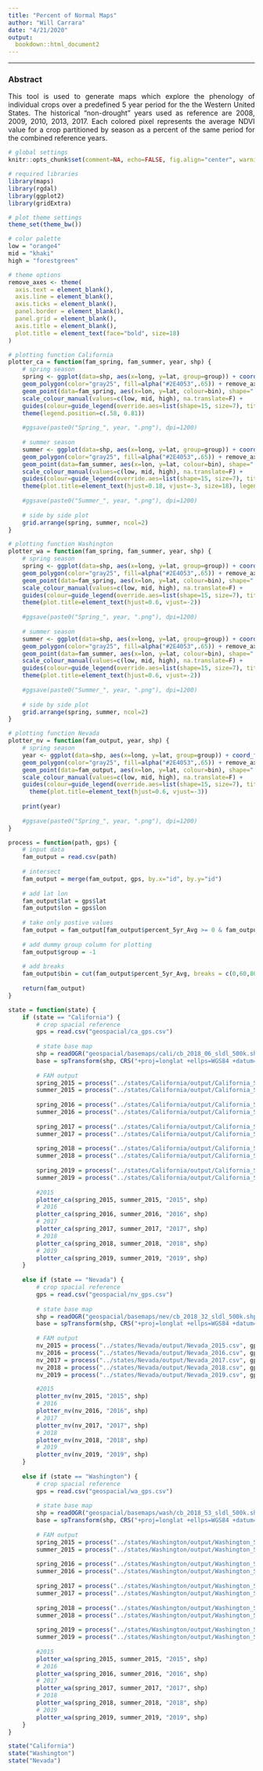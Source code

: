 ```yaml
---
title: "Percent of Normal Maps"
author: "Will Carrara"
date: "4/21/2020"
output: 
  bookdown::html_document2
---
```


<style>
.main-container {max-width: 1200px !important;}
  body {text-align: justify}
</style>

<script>
   $(document).ready(function() {
     $head = $('#header');
     $head.prepend('<img src=\"https://www.nasa.gov/sites/default/files/thumbnails/image/nasa-logo-web-rgb.png\" style=\"float: right;width: 200px;\"/>')});
</script>

***

### Abstract{-}

This tool is used to generate maps which explore the phenology of individual crops over a predefined 5 year period for the the Western United States. The historical “non-drought" years used as reference are 2008, 2009, 2010, 2013, 2017. Each colored pixel represents the average NDVI value for a crop partitioned by season as a percent of the same period for the combined reference years.

```r
# global settings 
knitr::opts_chunk$set(comment=NA, echo=FALSE, fig.align="center", warning=FALSE)

# required libraries 
library(maps)
library(rgdal)
library(ggplot2)
library(gridExtra)

# plot theme settings
theme_set(theme_bw())

# color palette
low = "orange4"
mid = "khaki"
high = "forestgreen"
```

```r
# theme options
remove_axes <- theme(
  axis.text = element_blank(),
  axis.line = element_blank(),
  axis.ticks = element_blank(),
  panel.border = element_blank(),
  panel.grid = element_blank(),
  axis.title = element_blank(),
  plot.title = element_text(face="bold", size=18)
)
```

```r
# plotting function California
plotter_ca = function(fam_spring, fam_summer, year, shp) {
    # spring season
    spring <- ggplot(data=shp, aes(x=long, y=lat, group=group)) + coord_fixed(1.33) + ggtitle(paste("Spring", year)) +
    geom_polygon(color="gray25", fill=alpha("#2E4053",.65)) + remove_axes + 
    geom_point(data=fam_spring, aes(x=lon, y=lat, colour=bin), shape=".", show.legend=TRUE) +
    scale_colour_manual(values=c(low, mid, high), na.translate=F) + 
    guides(colour=guide_legend(override.aes=list(shape=15, size=7), title="Percent Normal")) +
    theme(legend.position=c(.58, 0.81))
    
    #ggsave(paste0("Spring_", year, ".png"), dpi=1200)
    
    # summer season
    summer <- ggplot(data=shp, aes(x=long, y=lat, group=group)) + coord_fixed(1.33) + ggtitle(paste("Summer", year)) +
    geom_polygon(color="gray25", fill=alpha("#2E4053",.65)) + remove_axes + 
    geom_point(data=fam_summer, aes(x=lon, y=lat, colour=bin), shape=".", show.legend=TRUE) +
    scale_colour_manual(values=c(low, mid, high), na.translate=F) + 
    guides(colour=guide_legend(override.aes=list(shape=15, size=7), title="Percent Normal")) +
    theme(plot.title=element_text(hjust=0.18, vjust=-3, size=18), legend.position=c(.58, 0.81))
    
    #ggsave(paste0("Summer_", year, ".png"), dpi=1200)
  
    # side by side plot
    grid.arrange(spring, summer, ncol=2)
}

# plotting function Washington
plotter_wa = function(fam_spring, fam_summer, year, shp) {
    # spring season
    spring <- ggplot(data=shp, aes(x=long, y=lat, group=group)) + coord_fixed(1.33) + ggtitle(paste("Spring", year)) +
    geom_polygon(color="gray25", fill=alpha("#2E4053",.65)) + remove_axes + 
    geom_point(data=fam_spring, aes(x=lon, y=lat, colour=bin), shape=".", show.legend=TRUE) +
    scale_colour_manual(values=c(low, mid, high), na.translate=F) +
    guides(colour=guide_legend(override.aes=list(shape=15, size=7), title="Percent Normal")) +
    theme(plot.title=element_text(hjust=0.6, vjust=-2))
    
    #ggsave(paste0("Spring_", year, ".png"), dpi=1200)
    
    # summer season
    summer <- ggplot(data=shp, aes(x=long, y=lat, group=group)) + coord_fixed(1.33) + ggtitle(paste("Summer", year)) +
    geom_polygon(color="gray25", fill=alpha("#2E4053",.65)) + remove_axes + 
    geom_point(data=fam_summer, aes(x=lon, y=lat, colour=bin), shape=".", show.legend=TRUE) +
    scale_colour_manual(values=c(low, mid, high), na.translate=F) +
    guides(colour=guide_legend(override.aes=list(shape=15, size=7), title="Percent Normal")) +
    theme(plot.title=element_text(hjust=0.6, vjust=-2))
    
    #ggsave(paste0("Summer_", year, ".png"), dpi=1200)
  
    # side by side plot
    grid.arrange(spring, summer, ncol=2)
}

# plotting function Nevada
plotter_nv = function(fam_output, year, shp) {
    # spring season
    year <- ggplot(data=shp, aes(x=long, y=lat, group=group)) + coord_fixed(1.33) + ggtitle(paste("Nevada", year)) +
    geom_polygon(color="gray25", fill=alpha("#2E4053",.65)) + remove_axes + 
    geom_point(data=fam_output, aes(x=lon, y=lat, colour=bin), shape=".", show.legend=TRUE) +
    scale_colour_manual(values=c(low, mid, high), na.translate=F) +
    guides(colour=guide_legend(override.aes=list(shape=15, size=7), title="Percent Normal")) +
      theme(plot.title=element_text(hjust=0.6, vjust=-3))
    
    print(year)
    
    #ggsave(paste0("Spring_", year, ".png"), dpi=1200)
}

```

```r
process = function(path, gps) {
    # input data 
    fam_output = read.csv(path)
    
    # intersect
    fam_output = merge(fam_output, gps, by.x="id", by.y="id")
    
    # add lat lon 
    fam_output$lat = gps$lat
    fam_output$lon = gps$lon
    
    # take only postive values
    fam_output = fam_output[fam_output$percent_5yr_Avg >= 0 & fam_output$percent_5yr_Avg < 400,] 
    
    # add dummy group column for plotting
    fam_output$group = -1
    
    # add breaks
    fam_output$bin = cut(fam_output$percent_5yr_Avg, breaks = c(0,60,80,max(fam_output$percent_5yr_Avg)), labels=c("0-60", "60-80","80-max"))
    
    return(fam_output)
}
```


```r
state = function(state) {
    if (state == "California") {
        # crop spacial reference
        gps = read.csv("geospacial/ca_gps.csv")
        
        # state base map
        shp = readOGR("geospacial/basemaps/cali/cb_2018_06_sldl_500k.shp", verbose=FALSE)
        base = spTransform(shp, CRS("+proj=longlat +ellps=WGS84 +datum=WGS84"))
        
        # FAM output
        spring_2015 = process("../states/California/output/California_Spring_2015.csv", gps)
        summer_2015 = process("../states/California/output/California_Summer_2015.csv", gps)
        
        spring_2016 = process("../states/California/output/California_Spring_2016.csv", gps)
        summer_2016 = process("../states/California/output/California_Summer_2016.csv", gps)
        
        spring_2017 = process("../states/California/output/California_Spring_2017.csv", gps)
        summer_2017 = process("../states/California/output/California_Summer_2017.csv", gps)
        
        spring_2018 = process("../states/California/output/California_Spring_2018.csv", gps)
        summer_2018 = process("../states/California/output/California_Summer_2018.csv", gps)
        
        spring_2019 = process("../states/California/output/California_Spring_2019.csv", gps)
        summer_2019 = process("../states/California/output/California_Summer_2019.csv", gps)
        
        #2015
        plotter_ca(spring_2015, summer_2015, "2015", shp)
        # 2016
        plotter_ca(spring_2016, summer_2016, "2016", shp)
        # 2017
        plotter_ca(spring_2017, summer_2017, "2017", shp)
        # 2018
        plotter_ca(spring_2018, summer_2018, "2018", shp)
        # 2019
        plotter_ca(spring_2019, summer_2019, "2019", shp)
    }
    
    else if (state == "Nevada") {
        # crop spacial reference
        gps = read.csv("geospacial/nv_gps.csv")
      
        # state base map
        shp = readOGR("geospacial/basemaps/nev/cb_2018_32_sldl_500k.shp", verbose=FALSE)
        base = spTransform(shp, CRS("+proj=longlat +ellps=WGS84 +datum=WGS84"))
        
        # FAM output
        nv_2015 = process("../states/Nevada/output/Nevada_2015.csv", gps)
        nv_2016 = process("../states/Nevada/output/Nevada_2016.csv", gps)
        nv_2017 = process("../states/Nevada/output/Nevada_2017.csv", gps)
        nv_2018 = process("../states/Nevada/output/Nevada_2018.csv", gps)
        nv_2019 = process("../states/Nevada/output/Nevada_2019.csv", gps)

        #2015
        plotter_nv(nv_2015, "2015", shp)
        # 2016
        plotter_nv(nv_2016, "2016", shp)
        # 2017
        plotter_nv(nv_2017, "2017", shp)
        # 2018
        plotter_nv(nv_2018, "2018", shp)
        # 2019
        plotter_nv(nv_2019, "2019", shp)
    }
    
    else if (state == "Washington") {
        # crop spacial reference
        gps = read.csv("geospacial/wa_gps.csv")
        
        # state base map
        shp = readOGR("geospacial/basemaps/wash/cb_2018_53_sldl_500k.shp", verbose=FALSE)
        base = spTransform(shp, CRS("+proj=longlat +ellps=WGS84 +datum=WGS84"))
        
        # FAM output
        spring_2015 = process("../states/Washington/output/Washington_Spring_2015.csv", gps)
        summer_2015 = process("../states/Washington/output/Washington_Summer_2015.csv", gps)
        
        spring_2016 = process("../states/Washington/output/Washington_Spring_2016.csv", gps)
        summer_2016 = process("../states/Washington/output/Washington_Summer_2016.csv", gps)
        
        spring_2017 = process("../states/Washington/output/Washington_Spring_2017.csv", gps)
        summer_2017 = process("../states/Washington/output/Washington_Summer_2017.csv", gps)
        
        spring_2018 = process("../states/Washington/output/Washington_Spring_2018.csv", gps)
        summer_2018 = process("../states/Washington/output/Washington_Summer_2018.csv", gps)
        
        spring_2019 = process("../states/Washington/output/Washington_Spring_2019.csv", gps)
        summer_2019 = process("../states/Washington/output/Washington_Summer_2019.csv", gps)
        
        #2015
        plotter_wa(spring_2015, summer_2015, "2015", shp)
        # 2016
        plotter_wa(spring_2016, summer_2016, "2016", shp)
        # 2017
        plotter_wa(spring_2017, summer_2017, "2017", shp)
        # 2018
        plotter_wa(spring_2018, summer_2018, "2018", shp)
        # 2019
        plotter_wa(spring_2019, summer_2019, "2019", shp)
    }
}
```

```r
state("California")
state("Washington")
state("Nevada")
```










